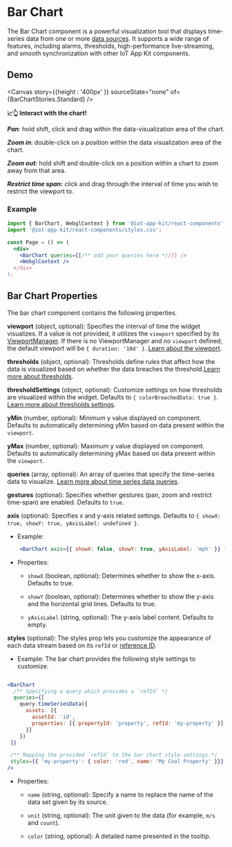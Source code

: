 
<Meta of={BarChartStories} />

# Bar Chart

The Bar Chart component is a powerful visualization tool that displays time-series data from one or more [data sources](http://localhost:6006/?path=/docs/core-datasources--docs). It supports a wide range of features, including alarms, thresholds, high-performance live-streaming, and smooth synchronization with other IoT App Kit components.

## Demo

<Canvas  story={{height : '400px' }}  sourceState="none" of={BarChartStories.Standard} />

**📈👆 Interact with the chart!**

**_Pan_**: hold shift, click and drag within the data-visualization area of the chart.

**_Zoom in_**: double-click on a position within the data visualization area of the chart.

**_Zoom out:_** hold shift and double-click on a position within a chart to zoom away from that area.

**_Restrict time span_:** click and drag through the interval of time you wish to restrict the viewport to.


### Example 

```jsx
import { BarChart, WebglContext } from '@iot-app-kit/react-components';
import '@iot-app-kit/react-components/styles.css';

const Page = () => (
  <div>
    <BarChart queries={[/** add your queries here *//]} />
    <WebglContext />
  </div>
);
```

## Bar Chart Properties

The bar chart component contains the following properties.


**viewport** (object, optional): Specifies the interval of time the widget visualizes. If a value is not provided, it utilizes the `viewport` specified by its [ViewportManager](http://localhost:6006/?path=/docs/components-viewportmanager--docs). If there is no ViewportManager and no `viewport` defined, the default viewport will be `{ duration: '10d' }`. [Learn about the viewport](/docs/core-viewport--docs).

**thresholds** (object, optional): Thresholds define rules that affect how the data is visualized based on whether the data breaches the threshold.[Learn more about thresholds](/docs/core-thresholds--docs#thresholds).

**thresholdSettings** (object, optional): Customize settings on how thresholds are visualized within the widget. Defaults to `{ colorBreachedData: true }`.
[Learn more about thresholds settings](/docs/core-thresholds--docs#thresholdsettings).

**yMin** (number, optional): Minimum y value displayed on component. Defaults to automatically determining yMin based on data present within the `viewport`.

**yMax** (number, optional):  Maximum y value displayed on component. Defaults to automatically determining yMax based on data present within the `viewport`.

**queries** (array, optional): An array of queries that specify the time-series data to visualize. [Learn more about time series data queries](/docs/core-time-series-data--docs).

**gestures** (optional): Specifies whether gestures (pan, zoom and restrict time-span) are enabled. Defaults to `true`.

**axis** (optional): Specifies x and y-axis related settings. Defaults to `{ showX: true, showY: true, yAxisLabel: undefined }`.

- Example: 
  
```jsx
    <BarChart axis={{ showX: false, showY: true, yAxisLabel: 'mph' }} {...otherFields} />     
```

- Properties:

  * `showX` (boolean, optional): Determines whether to show the x-axis. Defaults to true.

  * `showY` (boolean, optional): Determines whether to show the y-axis and the horizontal grid lines. Defaults to true.

  * `yAxisLabel` (string, optional): The y-axis label content. Defaults to empty.


**styles** (optional): The styles prop lets you customize the appearance of each data stream based on its `refId` or [reference ID](/docs/core-styles--docs). 

-  Example: 
The bar chart provides the following style settings to customize.

```jsx

<BarChart
  /** Specifying a query which provides a `refId` */
  queries={[
    query.timeSeriesData({
      assets: [{
        assetId: 'id',
        properties: [{ propertyId: 'property', refId: 'my-property' }]
      }]
    })
 ]}

 /** Mapping the provided `refId` to the bar chart style settings */
 styles={{ 'my-property': { color: 'red', name: 'My Cool Property' }}}
/>

```
- Properties:

  *  `name` (string, optional): Specify a name to replace the name of the data set given by its source.

  *  `unit` (string, optional): The unit given to the data (for example, `m/s` and `count`).

  *  `color` (string, optional): A detailed name presented in the tooltip.
  
      


